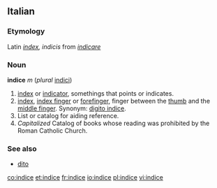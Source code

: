==Italian==
===Etymology===
Latin ''[[index]], indicis'' from ''[[indicare]]''
===Noun===
'''indice''' ''m'' (''plural'' [[indici]])

#[[index]] or [[indicator]], somethings that points or indicates.
#[[index]], [[index finger]] or [[forefinger]], finger between the [[thumb]] and the [[middle finger]]. Synonym: [[digito indice]].
#List or catalog for aiding reference.
#''Capitalized'' Catalog of books whose reading was prohibited by the Roman Catholic Church.

===See also===
*[[dito]]

[[co:indice]]
[[et:indice]]
[[fr:indice]]
[[io:indice]]
[[pl:indice]]
[[vi:indice]]